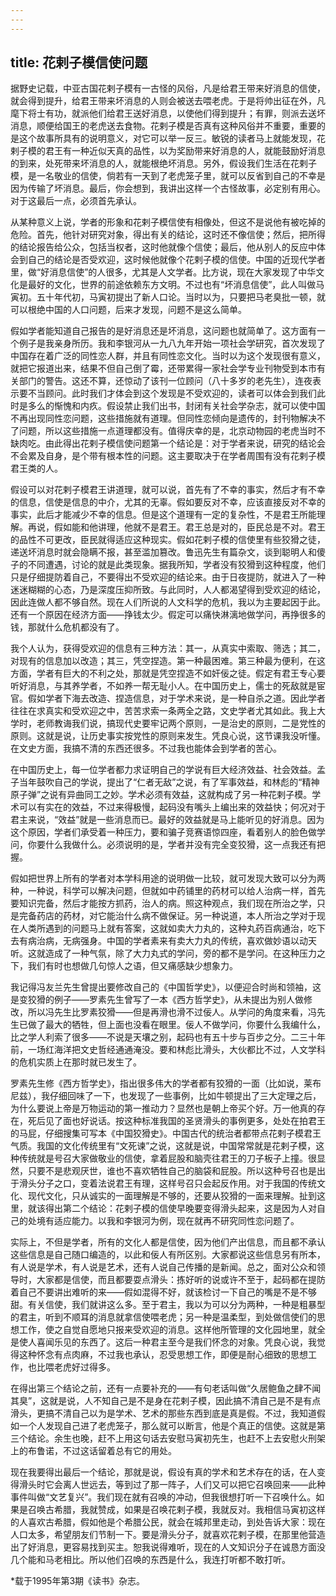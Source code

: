 ```yaml
---
---
---
```

title: 花剌子模信使问题
---

据野史记载，中亚古国花剌子模有一古怪的风俗，凡是给君王带来好消息的信使，就会得到提升，给君王带来坏消息的人则会被送去喂老虎。于是将帅出征在外，凡麾下将士有功，就派他们给君王送好消息，以使他们得到提升；有罪，则派去送坏消息，顺便给国王的老虎送去食物。花剌子模是否真有这种风俗并不重要，重要的是这个故事所具有的说明意义，对它可以举一反三。敏锐的读者马上就能发现，花剌子模的君王有一种近似天真的品性，以为奖励带来好消息的人，就能鼓励好消息的到来，处死带来坏消息的人，就能根绝坏消息。另外，假设我们生活在花剌子模，是一名敬业的信使，倘若有一天到了老虎笼子里，就可以反省到自己的不幸是因为传输了坏消息。最后，你会想到，我讲出这样一个古怪故事，必定别有用心。对于这最后一点，必须首先承认。

从某种意义上说，学者的形象和花剌子模信使有相像处，但这不是说他有被吃掉的危险。首先，他针对研究对象，得出有关的结论，这时还不像信使；然后，把所得的结论报告给公众，包括当权者，这时他就像个信使；最后，他从别人的反应中体会到自己的结论是否受欢迎，这时候他就像个花剌子模的信使。中国的近现代学者里，做“好消息信使”的人很多，尤其是人文学者。比方说，现在大家发现了中华文化是最好的文化，世界的前途依赖东方文明。不过也有“坏消息信使”，此人叫做马寅初。五十年代初，马寅初提出了新人口论。当时以为，只要把马老臭批一顿，就可以根绝中国的人口问题，后来才发现，问题不是这么简单。

假如学者能知道自己报告的是好消息还是坏消息，这问题也就简单了。这方面有一个例子是我亲身所历。我和李银河从一九八九年开始一项社会学研究，首次发现了中国存在着广泛的同性恋人群，并且有同性恋文化。当时以为这个发现很有意义，就把它报道出来，结果不但自己倒了霉，还带累得一家社会学专业刊物受到本市有关部门的警告。这还不算，还惊动了该刊一位顾问（八十多岁的老先生），连夜表示要不当顾问。此时我们才体会到这个发现是不受欢迎的，读者可以体会到我们此时是多么的惭愧和内疚。假设禁止我们出书，封闭有关社会学杂志，就可以使中国不再出现同性恋问题，这些措施就有道理。但同性恋倾向是遗传的，封刊物解决不了问题，所以这些措施一点道理都没有。值得庆幸的是，北京动物园的老虎当时不缺肉吃。由此得出花剌子模信使问题第一个结论是：对于学者来说，研究的结论会不会累及自身，是个带有根本性的问题。这主要取决于在学者周围有没有花剌子模君王类的人。

假设可以对花剌子模君王讲道理，就可以说，首先有了不幸的事实，然后才有不幸的信息，信使是信息的中介，尤其的无辜。假如要反对不幸，应该直接反对不幸的事实，此后才能减少不幸的信息。但是这个道理有一定的复杂性，不是君王所能理解。再说，假如能和他讲理，他就不是君王。君王总是对的，臣民总是不对。君王的品性不可更改，臣民就得适应这种现实。假如花剌子模的信使里有些狡猾之徒，递送坏消息时就会隐瞒不报，甚至滥加篡改。鲁迅先生有篇杂文，谈到聪明人和傻子的不同遭遇，讨论的就是此类现象。据我所知，学者没有狡猾到这种程度，他们只是仔细提防着自己，不要得出不受欢迎的结论来。由于日夜提防，就进入了一种迷迷糊糊的心态，乃是深度压抑所致。与此同时，人人都渴望得到受欢迎的结论，因此连做人都不够自然。现在人们所说的人文科学的危机，我以为主要起因于此。还有一个原因在经济方面——挣钱太少。假定可以痛快淋漓地做学问，再挣很多的钱，那就什么危机都没有了。

我个人认为，获得受欢迎的信息有三种方法：其一，从真实中索取、筛选；其二，对现有的信息加以改造；其三，凭空捏造。第一种最困难。第三种最为便利，在这方面，学者有巨大的不利之处，那就是凭空捏造不如奸佞之徒。假定有君王专心要听好消息，与其养学者，不如养一帮无耻小人。在中国历史上，儒士的死敌就是宦官。假如学者下海去改造、捏造信息，对于学术来说，是一种自杀之道。因此学者往往在求真实和受欢迎之中，苦苦求索一条两全之路，文史学者尤其如此。我上大学时，老师教诲我们说，搞现代史要牢记两个原则，一是治史的原则，二是党性的原则。这就是说，让历史事实按党性的原则来发生。凭良心说，这节课我没听懂。在文史方面，我搞不清的东西还很多。不过我也能体会到学者的苦心。

在中国历史上，每一位学者都力求证明自己的学说有巨大经济效益、社会效益。孟子当年鼓吹自己的学说，提出了“仁者无敌”之说，有了军事效益，和林彪的“精神原子弹”之说有异曲同工之妙。学术必须有效益，这就构成了另一种花剌子模。学术可以有实在的效益，不过来得极慢，起码没有嘴头上编出来的效益快；何况对于君主来说，“效益”就是一些消息而已。最好的效益就是马上能听见的好消息。因为这个原因，学者们承受着一种压力，要和骗子竞赛语惊四座，看着别人的脸色做学问，你要什么我做什么。必须说明的是，学者并没有完全变狡猾，这一点我还有把握。

假如把世界上所有的学者对本学科用途的说明做一比较，就可发现大致可以分为两种，一种说，科学可以解决问题，但就如中药铺里的药材可以给人治病一样，首先要知识完备，然后才能按方抓药，治人的病。照这种观点，我们现在所治之学，只是完备药店的药材，对它能治什么病不做保证。另一种说道，本人所治之学对于现在人类所遇到的问题马上就有答案，这就如卖大力丸的，这种丸药百病通治，吃下去有病治病，无病强身。中国的学者素来有卖大力丸的传统，喜欢做妙语以动天听。这就造成了一种气氛，除了大力丸式的学问，旁的都不是学问。在这种压力之下，我们有时也想做几句惊人之语，但又痛感缺少想象力。

我记得冯友兰先生曾提出要修改自己的《中国哲学史》，以便迎合时尚和领袖，这是变狡猾的例子——罗素先生曾写了一本《西方哲学史》，从未提出为别人做修改，所以冯先生比罗素狡猾——但是再滑也滑不过佞人。从学问的角度来看，冯先生已做了最大的牺牲，但上面也没看在眼里。佞人不做学问，你要什么我编什么，比之学人利索了很多——不说是天壤之别，起码也有五十步与百步之分。二三十年前，一场红海洋把文史哲经通通淹没。要和林彪比滑头，大伙都比不过，人文学科的危机实质上在那时就已发生了。

罗素先生修《西方哲学史》，指出很多伟大的学者都有狡猾的一面（比如说，莱布尼兹），我仔细回味了一下，也发现了一些事例，比如牛顿提出了三大定理之后，为什么要说上帝是万物运动的第一推动力？显然也是朝上帝买个好。万一他真的存在，死后见了面也好说话。按这种标准我国的圣贤滑头的事例更多，处处在拍君王的马屁，仔细搜集可写本《中国狡猾史》。中国古代的统治者都带点花剌子模君王气质。我国的文化传统里有“文死谏”之说，这就是说，中国常常就是花剌子模，这种传统就是号召大家做敬业的信使，拿着屁股和脑壳往君王的刀子板子上撞。很显然，只要不是悲观厌世，谁也不喜欢牺牲自己的脑袋和屁股。所以这种号召也是出于滑头分子之口，变着法说君王有理，这样号召只会起反作用。对于我国的传统文化、现代文化，只从诚实的一面理解是不够的，还要从狡猾的一面来理解。扯到这里，就该得出第二个结论：花剌子模的信使早晚要变得滑头起来，这是因为人对自己的处境有适应能力。以我和李银河为例，现在就再不研究同性恋问题了。

实际上，不但是学者，所有的文化人都是信使，因为他们产出信息，而且都不承认这些信息是自己随口编造的，以此和佞人有所区别。大家都说这些信息另有所本，有人说是学术，有人说是艺术，还有人说自己传播的是新闻。总之，面对公众和领导时，大家都是信使，而且都要耍点滑头：拣好听的说或许不至于，起码都在提防着自己不要讲出难听的来——假如混得不好，就该检讨一下自己的嘴是不是不够甜。有关信使，我们就讲这么多。至于君主，我以为可以分为两种，一种是粗暴型的君主，听到不顺耳的消息就拿信使喂老虎；另一种是温柔型，到处做信使们的思想工作，使之自觉自愿地只报来受欢迎的消息。这样他所管理的文化园地里，就全是使人喜闻乐见的东西了。这后一种君主至今是我们怀念的对象。凭良心说，我觉得这种怀念有点肉麻，不过我也承认，忍受思想工作，即便是耐心细致的思想工作，也比喂老虎好过得多。

在得出第三个结论之前，还有一点要补充的——有句老话叫做“久居鲍鱼之肆不闻其臭”，这就是说，人不知自己是不是身在花剌子模，因此搞不清自己是不是有点滑头，更搞不清自己以为是学术、艺术的那些东西到底是真是假。不过，我知道假如一个人发现自己进了老虎笼子，那么就可以断言，他是个真正的信使。这就是第三个结论。余生也晚，赶不上用这句话去安慰马寅初先生，也赶不上去安慰火刑架上的布鲁诺，不过这话留着总有它的用处。

现在我要得出最后一个结论，那就是说，假设有真的学术和艺术存在的话，在人变得滑头时它会离人世远去，等到过了那一阵子，人们又可以把它召唤回来——此种事件叫做“文艺复兴”。我们现在就有召唤的冲动，但我很想打听一下召唤什么。如果是召唤古希腊，我就赞成，如果是召唤花剌子模，我就反对。我相信马寅初这样的人喜欢古希腊，假如他是个希腊公民，就会在城邦里走动，到处告诉大家：现在人口太多，希望朋友们节制一下。要是滑头分子，就喜欢花剌子模，在那里他营造出了好消息，更容易找到买主。恕我说得难听，现在的人文知识分子在诚恳方面没几个能和马老相比。所以他们召唤的东西是什么，我连打听都不敢打听。

*载于1995年第3期《读书》杂志。